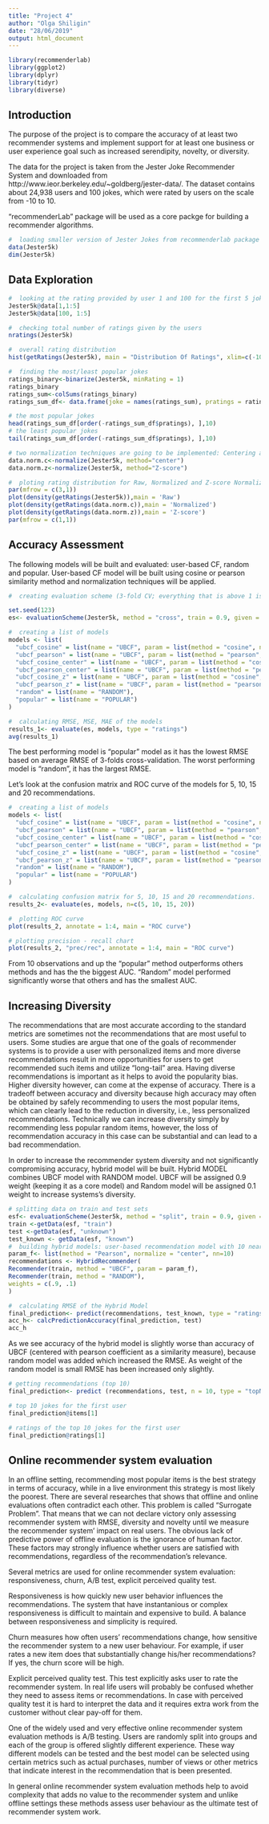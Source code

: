 ```yaml
---
title: "Project 4"
author: "Olga Shiligin"
date: "28/06/2019"
output: html_document
---
```



```r
library(recommenderlab)
library(ggplot2)
library(dplyr)
library(tidyr)
library(diverse)
```

Introduction 
-------------

The purpose of the project is to compare the accuracy of at least two recommender systems and implement support for at least one business or user experience goal such as increased serendipity, novelty, or diversity. 

The data for the project is taken from the Jester Joke Recommender System and downloaded from http://www.ieor.berkeley.edu/~goldberg/jester-data/. The dataset contains about 24,938 users and 100 jokes, which were rated by users on the scale from -10 to 10. 


"recommenderLab" package will be used as a core packge for building a recommender algorithms.


```r
#  loading smaller version of Jester Jokes from recommenderlab package
data(Jester5k)
dim(Jester5k)
```

Data Exploration
-----------------

```r
#  looking at the rating provided by user 1 and 100 for the first 5 jokes
Jester5k@data[1,1:5]
Jester5k@data[100, 1:5]

#  checking total number of ratings given by the users
nratings(Jester5k)

#  overall rating distribution
hist(getRatings(Jester5k), main = "Distribution Of Ratings", xlim=c(-10, 10), breaks="FD")
```

```r
#  finding the most/least popular jokes
ratings_binary<-binarize(Jester5k, minRating = 1)
ratings_binary
ratings_sum<-colSums(ratings_binary)
ratings_sum_df<- data.frame(joke = names(ratings_sum), pratings = ratings_sum)

# the most popular jokes
head(ratings_sum_df[order(-ratings_sum_df$pratings), ],10)
# the least popular jokes
tail(ratings_sum_df[order(-ratings_sum_df$pratings), ],10)
```

   
```r
# two normalization techniques are going to be implemented: Centering and Z-score
data.norm.c<-normalize(Jester5k, method="center")
data.norm.z<-normalize(Jester5k, method="Z-score")

#  ploting rating distribution for Raw, Normalized and Z-score Normalized Ratings 
par(mfrow = c(3,1))
plot(density(getRatings(Jester5k)),main = 'Raw')
plot(density(getRatings(data.norm.c)),main = 'Normalized')
plot(density(getRatings(data.norm.z)),main = 'Z-score')
par(mfrow = c(1,1))
```

Accuracy Assessment
-------------------

The following models will be built and evaluated: user-based CF, random and popular. User-based CF model will be built using cosine or pearson similarity method and normalization techniques will be applied.

```r
#  creating evaluation scheme (3-fold CV; everything that is above 1 is considered as a good rating; 5 neighbours will be find for a given user to make recommendation)

set.seed(123)
es<- evaluationScheme(Jester5k, method = "cross", train = 0.9, given = 5, goodRating = 1, k = 3)

#  creating a list of models
models <- list(
  "ubcf_cosine" = list(name = "UBCF", param = list(method = "cosine", normalize = NULL)),
  "ubcf_pearson" = list(name = "UBCF", param = list(method = "pearson", normalize = NULL)),
  "ubcf_cosine_center" = list(name = "UBCF", param = list(method = "cosine", normalize = "center")),
  "ubcf_pearson_center" = list(name = "UBCF", param = list(method = "pearson", normalize = "center")),
  "ubcf_cosine_z" = list(name = "UBCF", param = list(method = "cosine", normalize = "Z-score")),
  "ubcf_pearson_z" = list(name = "UBCF", param = list(method = "pearson", normalize = "Z-score")),
  "random" = list(name = "RANDOM"),
  "popular" = list(name = "POPULAR")
)

#  calculating RMSE, MSE, MAE of the models
results_1<- evaluate(es, models, type = "ratings")
avg(results_1)

```

The best performing model is "popular" model as it has the lowest RMSE based on average RMSE of 3-folds cross-validation. The worst performing model is "random", it has the largest RMSE.


Let's look at the confusion matrix and ROC curve of the models for 5, 10, 15 and 20 recommendations.

```r
#  creating a list of models
models <- list(
  "ubcf_cosine" = list(name = "UBCF", param = list(method = "cosine", normalize = NULL)),
  "ubcf_pearson" = list(name = "UBCF", param = list(method = "pearson", normalize = NULL)),
  "ubcf_cosine_center" = list(name = "UBCF", param = list(method = "cosine", normalize = "center")),
  "ubcf_pearson_center" = list(name = "UBCF", param = list(method = "pearson", normalize = "center")),
  "ubcf_cosine_z" = list(name = "UBCF", param = list(method = "cosine", normalize = "Z-score")),
  "ubcf_pearson_z" = list(name = "UBCF", param = list(method = "pearson", normalize = "Z-score")),
  "random" = list(name = "RANDOM"),
  "popular" = list(name = "POPULAR")
)

#  calculating confusion matrix for 5, 10, 15 and 20 recommendations.
results_2<- evaluate(es, models, n=c(5, 10, 15, 20))

#  plotting ROC curve
plot(results_2, annotate = 1:4, main = "ROC curve")

# plotting precision - recall chart
plot(results_2, "prec/rec", annotate = 1:4, main = "ROC curve")
```

From 10 observations and up the "popular" method outperforms others methods and has the the biggest AUC. "Random" model performed significantly worse that others and has the smallest AUC.



Increasing Diversity
---------------------

The recommendations that are most accurate according to the standard metrics are sometimes not the recommendations that are most useful to users. Some studies are argue that one of the goals of recommender systems is to provide a user with personalized items and more diverse recommendations result in more opportunities for users to get recommended such items and utilize “long-tail” area. Having diverse recommendations is important as it helps to avoid the popularity bias. Higher diversity however, can come at the expense of accuracy. There is a tradeoff between accuracy and diversity because high accuracy may often be obtained by safely recommending to users the most popular items, which can clearly lead to the reduction in diversity, i.e., less personalized recommendations. Technically we can increase diversity simply by recommending less popular random items, however, the loss of recommendation accuracy in this case can be substantial and can lead to a bad recommendation. 

In order to increase the recommender system diversity and not significantly compromising accuracy, hybrid model will be built. Hybrid MODEL combines UBCF model with RANDOM model. UBCF will be assigned 0.9 weight (keeping it as a core model) and Random model will be assigned 0.1 weight to increase systems's diversity.


```r
# splitting data on train and test sets
esf<- evaluationScheme(Jester5k, method = "split", train = 0.9, given = 5, goodRating = 1)
train <-getData(esf, "train")
test <-getData(esf, "unknown")
test_known <- getData(esf, "known")
#  building hybrid models: user-based recommendation model with 10 nearest neighbours and random model
param_f<- list(method = "Pearson", normalize = "center", nn=10)
recommendations <- HybridRecommender(
Recommender(train, method = "UBCF", param = param_f),
Recommender(train, method = "RANDOM"),
weights = c(.9, .1)
)
```


```r
#  calculating RMSE of the Hybrid Model
final_prediction<- predict(recommendations, test_known, type = "ratings")
acc_h<- calcPredictionAccuracy(final_prediction, test)
acc_h
```

As we see accuracy of the hybrid model is slightly worse than accuracy of UBCF (centered with pearson coefficient as a similarity measure), because random model was added which increased the RMSE. As weight of the random model is small RMSE has been increased only slightly.

```r
# getting recommendations (top 10)
final_prediction<- predict (recommendations, test, n = 10, type = "topNList")

# top 10 jokes for the first user
final_prediction@items[1]

# ratings of the top 10 jokes for the first user
final_prediction@ratings[1]
```


Online recommender system evaluation
------------------------------------

 In an offline setting, recommending most popular items is the best strategy in terms of accuracy, while in a live environment this strategy is most likely the poorest. There are several researches that shows that offline and online evaluations often contradict each other. This problem is called "Surrogate Problem". That means that we can not declare victory only assessing recommender system with RMSE, diversity and novelty until we measure the recommender system' impact on real users.
The obvious lack of predictive power of offline evaluation is the ignorance of human factor. These factors may strongly influence whether users are satisfied with recommendations, regardless of the recommendation’s relevance. 

Several metrics are used for online recommender system evaluation: responsiveness, churn, A/B test, explicit perceived quality test.

Responsiveness is how quickly new user behavior influences the recommendations. The system that have instantanious or complex responsiveness is difficult to maintain and expensive to build. A balance between responsiveness and simplicity is required.

Churn measures how often users' recommendations change, how sensitive the recommender system to a new user behaviour. For example, if user rates a new item does that substantially change his/her recommendations? If yes, the churn score will be high.

Explicit perceived quality test. This test explicitly asks user to rate the recommender system.  In real life users will probably be confused whether they need to assess items or recommendations. In case with perceived quality test it is hard to interpret the data and it requires extra work from the customer without clear pay-off for them.

 One of the widely used and very effective online recommender system evaluation methods is A/B testing. Users are randomly split into groups and each of the group is offered slightly different experience. These way different models can be tested and the best model can be selected using certain metrics such as actual purchases, number of views or other metrics that indicate interest in the recommendation that is been presented.

In general online recommender system evaluation methods help to avoid complexity that adds no value to the recommender system and unlike offline settings these methods assess user behaviour as the ultimate test of recommender system work.



